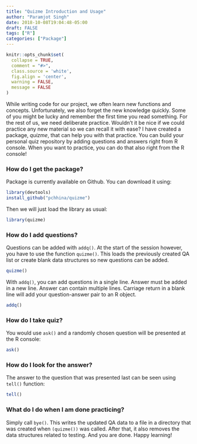 ```yaml
---
title: "Quizme Introduction and Usage"
author: "Paramjot Singh"
date: 2018-10-08T19:04:48-05:00
draft: FALSE
tags: ["R"]
categories: ["Package"]
---
```


```r
knitr::opts_chunk$set(
  collapse = TRUE,
  comment = "#>",
  class.source = 'white',
  fig.align = 'center',
  warning = FALSE,
  message = FALSE
)
```

While writing code for our project, we often learn new functions and concepts. Unfortunately, we also forget the new knowledge quickly. Some of you might be lucky and remember the first time you read something. For the rest of us, we need deliberate practice. Wouldn't it be nice if we could practice any new material so we can recall it with ease? I have created a package, *quizme*, that can help you with that practice. You can build your personal quiz repository by adding questions and answers right from R console. When you want to practice, you can do that also right from the R console!

### How do I get the package?
Package is currently available on Github. You can download it using:
```r
library(devtools)
install_github("pchhina/quizme")
```
Then we will just load the library as usual:
```r
library(quizme)
```

### How do I add questions?
Questions can be added with `addq()`. At the start of the session however, you have to use the function `quizme()`. This loads the previously created QA list or create blank data structures so new questions can be added.
```r
quizme()
```

With `addq()`, you can add questions in a single line. Answer must be added in a new line. Answer can contain multiple lines. Carriage return in a blank line will add your question-answer pair to an R object.
```r
addq()
```

### How do I take quiz?
You would use `ask()` and a randomly chosen question will be presented at the R console:
```r
ask()
```

### How do I look for the answer?
The answer to the question that was presented last can be seen using `tell()` function:
```r
tell()
```

### What do I do when I am done practicing?
Simply call `bye()`. This writes the updated QA data to a file in a directory that was created when `(quizme())` was called. After that, it also removes the data structures related to testing. And you are done. Happy learning!



